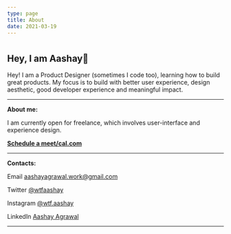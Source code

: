 ```yaml
---
type: page
title: About
date: 2021-03-19
---
```


# 

<div>
<h2> Hey, I am Aashay👋 </h2>




  <p>Hey! I am a Product Designer (sometimes I code too), learning how to build great
  products. My focus is to build with better user experience, design aesthetic,
  good developer experience and meaningful impact.</p>


</div>

---
**About me:**


I am currently open for freelance, which involves user-interface and experience design.

[**Schedule a meet/cal.com**](https://cal.com/aashay-agrawal)




---
**Contacts:**

Email aashayagrawal.work@gmail.com

Twitter [@wtfaashay](https://twitter.com/wtfaashay)

Instagram [@wtf.aashay](https://instagram.com/wtf.aashay)

LinkedIn [Aashay Agrawal](https://www.linkedin.com/in/aashayagrawal/)


---